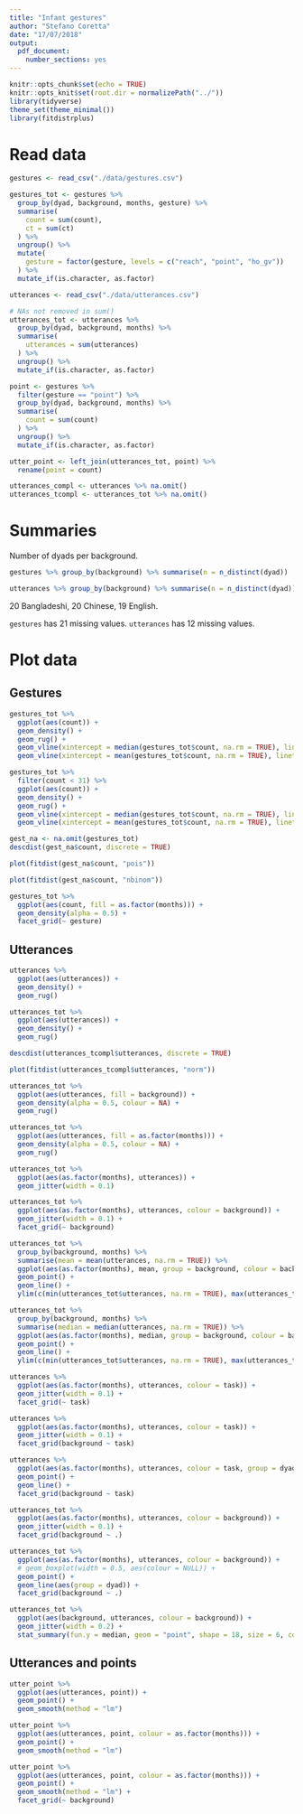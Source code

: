 ```yaml
---
title: "Infant gestures"
author: "Stefano Coretta"
date: "17/07/2018"
output: 
  pdf_document: 
    number_sections: yes
---
```


```r
knitr::opts_chunk$set(echo = TRUE)
knitr::opts_knit$set(root.dir = normalizePath("../"))
library(tidyverse)
theme_set(theme_minimal())
library(fitdistrplus)
```

# Read data

```r
gestures <- read_csv("./data/gestures.csv")

gestures_tot <- gestures %>%
  group_by(dyad, background, months, gesture) %>%
  summarise(
    count = sum(count),
    ct = sum(ct)
  ) %>%
  ungroup() %>%
  mutate(
    gesture = factor(gesture, levels = c("reach", "point", "ho_gv"))
  ) %>%
  mutate_if(is.character, as.factor)

utterances <- read_csv("./data/utterances.csv")

# NAs not removed in sum()
utterances_tot <- utterances %>%
  group_by(dyad, background, months) %>%
  summarise(
    utterances = sum(utterances)
  ) %>%
  ungroup() %>%
  mutate_if(is.character, as.factor)

point <- gestures %>%
  filter(gesture == "point") %>%
  group_by(dyad, background, months) %>%
  summarise(
    count = sum(count)
  ) %>%
  ungroup() %>%
  mutate_if(is.character, as.factor)

utter_point <- left_join(utterances_tot, point) %>%
  rename(point = count)

utterances_compl <- utterances %>% na.omit()
utterances_tcompl <- utterances_tot %>% na.omit()
```

# Summaries

Number of dyads per background.

```r
gestures %>% group_by(background) %>% summarise(n = n_distinct(dyad))
```

```r
utterances %>% group_by(background) %>% summarise(n = n_distinct(dyad))
```

20 Bangladeshi, 20 Chinese, 19 English.

`gestures` has 21 missing values. `utterances` has 12 missing values.

# Plot data

## Gestures

```r
gestures_tot %>%
  ggplot(aes(count)) +
  geom_density() +
  geom_rug() +
  geom_vline(xintercept = median(gestures_tot$count, na.rm = TRUE), linetype = "dashed", colour = "orange") +
  geom_vline(xintercept = mean(gestures_tot$count, na.rm = TRUE), linetype = "dotted", colour = "blue")
```

```r
gestures_tot %>%
  filter(count < 31) %>%
  ggplot(aes(count)) +
  geom_density() +
  geom_rug() +
  geom_vline(xintercept = median(gestures_tot$count, na.rm = TRUE), linetype = "dashed", colour = "orange") +
  geom_vline(xintercept = mean(gestures_tot$count, na.rm = TRUE), linetype = "dotted", colour = "blue")
```

```r
gest_na <- na.omit(gestures_tot)
descdist(gest_na$count, discrete = TRUE)
```

```r
plot(fitdist(gest_na$count, "pois"))
```

```r
plot(fitdist(gest_na$count, "nbinom"))
```

```r
gestures_tot %>%
  ggplot(aes(count, fill = as.factor(months))) +
  geom_density(alpha = 0.5) +
  facet_grid(~ gesture)
```

## Utterances

```r
utterances %>%
  ggplot(aes(utterances)) +
  geom_density() +
  geom_rug()
```

```r
utterances_tot %>%
  ggplot(aes(utterances)) +
  geom_density() +
  geom_rug()
```

```r
descdist(utterances_tcompl$utterances, discrete = TRUE)
```


```r
plot(fitdist(utterances_tcompl$utterances, "norm"))
```

```r
utterances_tot %>%
  ggplot(aes(utterances, fill = background)) +
  geom_density(alpha = 0.5, colour = NA) +
  geom_rug()
```

```r
utterances_tot %>%
  ggplot(aes(utterances, fill = as.factor(months))) +
  geom_density(alpha = 0.5, colour = NA) +
  geom_rug()
```

```r
utterances_tot %>%
  ggplot(aes(as.factor(months), utterances)) +
  geom_jitter(width = 0.1)
```

```r
utterances_tot %>%
  ggplot(aes(as.factor(months), utterances, colour = background)) +
  geom_jitter(width = 0.1) +
  facet_grid(~ background)
```

```r
utterances_tot %>%
  group_by(background, months) %>%
  summarise(mean = mean(utterances, na.rm = TRUE)) %>%
  ggplot(aes(as.factor(months), mean, group = background, colour = background)) +
  geom_point() +
  geom_line() +
  ylim(c(min(utterances_tot$utterances, na.rm = TRUE), max(utterances_tot$utterances, na.rm = TRUE)))
```

```r
utterances_tot %>%
  group_by(background, months) %>%
  summarise(median = median(utterances, na.rm = TRUE)) %>%
  ggplot(aes(as.factor(months), median, group = background, colour = background)) +
  geom_point() +
  geom_line() +
  ylim(c(min(utterances_tot$utterances, na.rm = TRUE), max(utterances_tot$utterances, na.rm = TRUE)))
```

```r
utterances %>%
  ggplot(aes(as.factor(months), utterances, colour = task)) +
  geom_jitter(width = 0.1) +
  facet_grid(~ task)
```



```r
utterances %>%
  ggplot(aes(as.factor(months), utterances, colour = task)) +
  geom_jitter(width = 0.1) +
  facet_grid(background ~ task)
```

```r
utterances %>%
  ggplot(aes(as.factor(months), utterances, colour = task, group = dyad)) +
  geom_point() +
  geom_line() +
  facet_grid(background ~ task)
```

```r
utterances_tot %>%
  ggplot(aes(as.factor(months), utterances, colour = background)) +
  geom_jitter(width = 0.1) +
  facet_grid(background ~ .)
```

```r
utterances_tot %>%
  ggplot(aes(as.factor(months), utterances, colour = background)) +
  # geom_boxplot(width = 0.5, aes(colour = NULL)) +
  geom_point() +
  geom_line(aes(group = dyad)) +
  facet_grid(background ~ .)
```

```r
utterances_tot %>%
  ggplot(aes(background, utterances, colour = background)) +
  geom_jitter(width = 0.2) +
  stat_summary(fun.y = median, geom = "point", shape = 18, size = 6, color = "black")
```

## Utterances and points

```r
utter_point %>%
  ggplot(aes(utterances, point)) +
  geom_point() +
  geom_smooth(method = "lm")
```

```r
utter_point %>%
  ggplot(aes(utterances, point, colour = as.factor(months))) +
  geom_point() +
  geom_smooth(method = "lm")
```

```r
utter_point %>%
  ggplot(aes(utterances, point, colour = as.factor(months))) +
  geom_point() +
  geom_smooth(method = "lm") +
  facet_grid(~ background)
```
